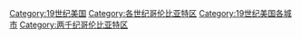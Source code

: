 [[Category:19世纪美国|Category:19世纪美国]]
[[Category:各世纪哥伦比亚特区|Category:各世纪哥伦比亚特区]]
[[Category:19世纪美国各城市|Category:19世纪美国各城市]]
[[Category:两千纪哥伦比亚特区|Category:两千纪哥伦比亚特区]]